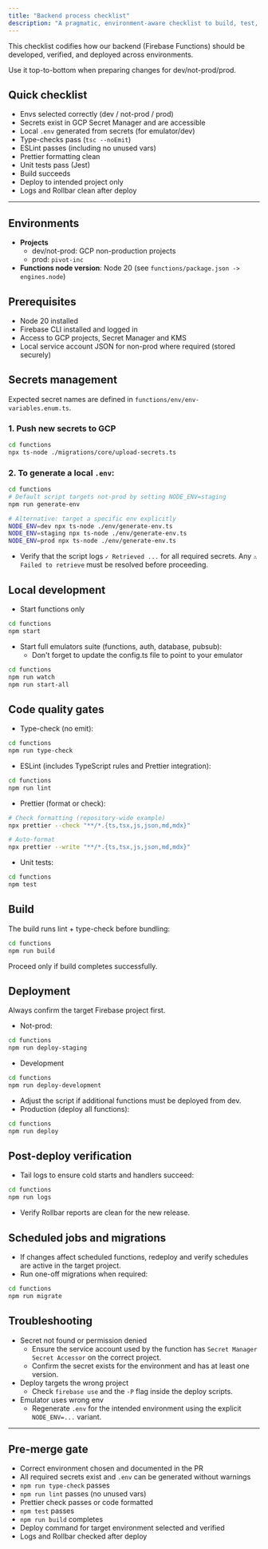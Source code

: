 ```yaml
---
title: "Backend process checklist"
description: "A pragmatic, environment-aware checklist to build, test, secure, and deploy backend functions."
---
```


This checklist codifies how our backend (Firebase Functions) should be developed, verified, and deployed across environments.

Use it top-to-bottom when preparing changes for dev/not-prod/prod.

## Quick checklist

- Envs selected correctly (dev / not-prod / prod)
- Secrets exist in GCP Secret Manager and are accessible
- Local `.env` generated from secrets (for emulator/dev)
- Type-checks pass (`tsc --noEmit`)
- ESLint passes (including no unused vars)
- Prettier formatting clean
- Unit tests pass (Jest)
- Build succeeds
- Deploy to intended project only
- Logs and Rollbar clean after deploy

---

## Environments

- **Projects**
  - dev/not-prod: GCP non-production projects
  - prod: `pivot-inc`
- **Functions node version**: Node 20 (see `functions/package.json -> engines.node`)

## Prerequisites

- Node 20 installed
- Firebase CLI installed and logged in
- Access to GCP projects, Secret Manager and KMS
- Local service account JSON for non-prod where required (stored securely)

## Secrets management

Expected secret names are defined in `functions/env/env-variables.enum.ts`.

### 1. Push new secrets to GCP

```bash
cd functions
npx ts-node ./migrations/core/upload-secrets.ts
```

### 2. To generate a local `.env`:

```bash
cd functions
# Default script targets not-prod by setting NODE_ENV=staging
npm run generate-env

# Alternative: target a specific env explicitly
NODE_ENV=dev npx ts-node ./env/generate-env.ts
NODE_ENV=staging npx ts-node ./env/generate-env.ts
NODE_ENV=prod npx ts-node ./env/generate-env.ts
```

- Verify that the script logs `✓ Retrieved ...` for all required secrets. Any `⚠ Failed to retrieve` must be resolved before proceeding.

## Local development

- Start functions only

```bash
cd functions
npm start
```

- Start full emulators suite (functions, auth, database, pubsub):
  - Don't forget to update the config.ts file to point to your emulator

```bash
cd functions
npm run watch
npm run start-all
```

## Code quality gates

- Type-check (no emit):

```bash
cd functions
npm run type-check
```

- ESLint (includes TypeScript rules and Prettier integration):

```bash
cd functions
npm run lint
```

- Prettier (format or check):

```bash
# Check formatting (repository-wide example)
npx prettier --check "**/*.{ts,tsx,js,json,md,mdx}"

# Auto-format
npx prettier --write "**/*.{ts,tsx,js,json,md,mdx}"
```

- Unit tests:

```bash
cd functions
npm test
```

## Build

The build runs lint + type-check before bundling:

```bash
cd functions
npm run build
```

Proceed only if build completes successfully.

## Deployment

Always confirm the target Firebase project first.

- Not-prod:

```bash
cd functions
npm run deploy-staging
```

- Development

```bash
cd functions
npm run deploy-development
```

- Adjust the script if additional functions must be deployed from dev.
- Production (deploy all functions):

```bash
cd functions
npm run deploy
```

## Post-deploy verification

- Tail logs to ensure cold starts and handlers succeed:

```bash
cd functions
npm run logs
```

- Verify Rollbar reports are clean for the new release.

## Scheduled jobs and migrations

- If changes affect scheduled functions, redeploy and verify schedules are active in the target project.
- Run one-off migrations when required:

```bash
cd functions
npm run migrate
```

## Troubleshooting

- Secret not found or permission denied
  - Ensure the service account used by the function has `Secret Manager Secret Accessor` on the correct project.
  - Confirm the secret exists for the environment and has at least one version.
- Deploy targets the wrong project
  - Check `firebase use` and the `-P` flag inside the deploy scripts.
- Emulator uses wrong env
  - Regenerate `.env` for the intended environment using the explicit `NODE_ENV=...` variant.

---

## Pre-merge gate

- Correct environment chosen and documented in the PR
- All required secrets exist and `.env` can be generated without warnings
- `npm run type-check` passes
- `npm run lint` passes (no unused vars)
- Prettier check passes or code formatted
- `npm test` passes
- `npm run build` completes
- Deploy command for target environment selected and verified
- Logs and Rollbar checked after deploy

